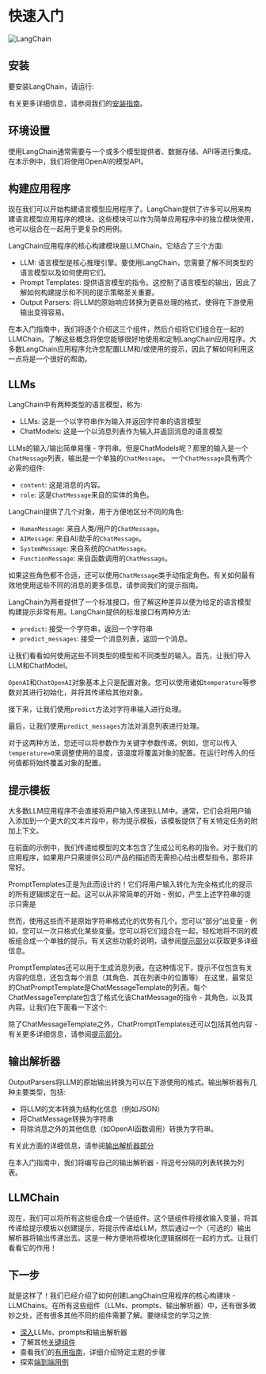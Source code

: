 # 快速入门
![LangChain](https://pica.zhimg.com/50/v2-56e8bbb52aa271012541c1fe1ceb11a2_r.gif 'LangChain中文网')

## 安装

要安装LangChain，请运行:


<Install/>

有关更多详细信息，请参阅我们的[安装指南](/docs/get_started/installation.html)。

## 环境设置

使用LangChain通常需要与一个或多个模型提供者、数据存储、API等进行集成。在本示例中，我们将使用OpenAI的模型API。


<OpenAISetup/>

## 构建应用程序

现在我们可以开始构建语言模型应用程序了。LangChain提供了许多可以用来构建语言模型应用程序的模块。这些模块可以作为简单应用程序中的独立模块使用，也可以组合在一起用于更复杂的用例。

LangChain应用程序的核心构建模块是LLMChain。它结合了三个方面:
- LLM: 语言模型是核心推理引擎。要使用LangChain，您需要了解不同类型的语言模型以及如何使用它们。
- Prompt Templates: 提供语言模型的指令。这控制了语言模型的输出，因此了解如何构建提示和不同的提示策略至关重要。
- Output Parsers: 将LLM的原始响应转换为更易处理的格式，使得在下游使用输出变得容易。

在本入门指南中，我们将逐个介绍这三个组件，然后介绍将它们组合在一起的LLMChain。了解这些概念将使您能够很好地使用和定制LangChain应用程序。大多数LangChain应用程序允许您配置LLM和/或使用的提示，因此了解如何利用这一点将是一个很好的帮助。

## LLMs

LangChain中有两种类型的语言模型，称为:

- LLMs: 这是一个以字符串作为输入并返回字符串的语言模型
- ChatModels: 这是一个以消息列表作为输入并返回消息的语言模型

LLMs的输入/输出简单易懂 - 字符串。但是ChatModels呢？那里的输入是一个`ChatMessage`列表，输出是一个单独的`ChatMessage`。
一个`ChatMessage`具有两个必需的组件:

- `content`: 这是消息的内容。
- `role`: 这是`ChatMessage`来自的实体的角色。

LangChain提供了几个对象，用于方便地区分不同的角色:

- `HumanMessage`: 来自人类/用户的`ChatMessage`。
- `AIMessage`: 来自AI/助手的`ChatMessage`。
- `SystemMessage`: 来自系统的`ChatMessage`。
- `FunctionMessage`: 来自函数调用的`ChatMessage`。

如果这些角色都不合适，还可以使用`ChatMessage`类手动指定角色。有关如何最有效地使用这些不同的消息的更多信息，请参阅我们的提示指南。

LangChain为两者提供了一个标准接口，但了解这种差异以便为给定的语言模型构建提示非常有用。LangChain提供的标准接口有两种方法:
- `predict`: 接受一个字符串，返回一个字符串
- `predict_messages`: 接受一个消息列表，返回一个消息。

让我们看看如何使用这些不同类型的模型和不同类型的输入。首先，让我们导入LLM和ChatModel。


<ImportLLMs/>

`OpenAI`和`ChatOpenAI`对象基本上只是配置对象。您可以使用诸如`temperature`等参数对其进行初始化，并将其传递给其他对象。

接下来，让我们使用`predict`方法对字符串输入进行处理。


<InputString/>

最后，让我们使用`predict_messages`方法对消息列表进行处理。


<InputMessages/>

对于这两种方法，您还可以将参数作为关键字参数传递。例如，您可以传入`temperature=0`来调整使用的温度，该温度将覆盖对象的配置。在运行时传入的任何值都将始终覆盖对象的配置。


## 提示模板

大多数LLM应用程序不会直接将用户输入传递到LLM中。通常，它们会将用户输入添加到一个更大的文本片段中，称为提示模板，该模板提供了有关特定任务的附加上下文。

在前面的示例中，我们传递给模型的文本包含了生成公司名称的指令。对于我们的应用程序，如果用户只需提供公司/产品的描述而无需担心给出模型指令，那将非常好。

PromptTemplates正是为此而设计的！它们将用户输入转化为完全格式化的提示的所有逻辑绑定在一起。这可以从非常简单的开始 - 例如，产生上述字符串的提示只需是


<PromptTemplateLLM/>

然而，使用这些而不是原始字符串格式化的优势有几个。您可以“部分”出变量 - 例如，您可以一次只格式化某些变量。您可以将它们组合在一起，轻松地将不同的模板组合成一个单独的提示。有关这些功能的说明，请参阅[提示部分](/docs/modules/model_io/prompts)以获取更多详细信息。

PromptTemplates还可以用于生成消息列表。在这种情况下，提示不仅包含有关内容的信息，还包含每个消息（其角色、其在列表中的位置等）
在这里，最常见的ChatPromptTemplate是ChatMessageTemplate的列表。每个ChatMessageTemplate包含了格式化该ChatMessage的指令 - 其角色，以及其内容。让我们在下面看一下这个:

<PromptTemplateChatModel/>

除了ChatMessageTemplate之外，ChatPromptTemplates还可以包括其他内容 - 有关更多详细信息，请参阅[提示部分](/docs/modules/model_io/prompts)。

## 输出解析器

OutputParsers将LLM的原始输出转换为可以在下游使用的格式。输出解析器有几种主要类型，包括:

- 将LLM的文本转换为结构化信息（例如JSON）
- 将ChatMessage转换为字符串
- 将除消息之外的其他信息（如OpenAI函数调用）转换为字符串。

有关此方面的详细信息，请参阅[输出解析器部分](/docs/modules/model_io/output_parsers)

在本入门指南中，我们将编写自己的输出解析器 - 将逗号分隔的列表转换为列表。


<OutputParser/>

## LLMChain

现在，我们可以将所有这些组合成一个链组件。这个链组件将接收输入变量，将其传递给提示模板以创建提示，将提示传递给LLM，然后通过一个（可选的）输出解析器将输出传递出去。这是一种方便地将模块化逻辑捆绑在一起的方式。让我们看看它的作用！


<LLMChain/>

## 下一步

就是这样了！我们已经介绍了如何创建LangChain应用程序的核心构建块 - LLMChains。在所有这些组件（LLMs、prompts、输出解析器）中，还有很多微妙之处，还有很多其他不同的组件需要了解。要继续您的学习之旅:

- [深入](/docs/modules/model_io)LLMs、prompts和输出解析器
- 了解其他[关键组件](/docs/modules)
- 查看我们的[有用指南](/docs/guides)，详细介绍特定主题的步骤
- 探索[端到端用例](/docs/use_cases)
